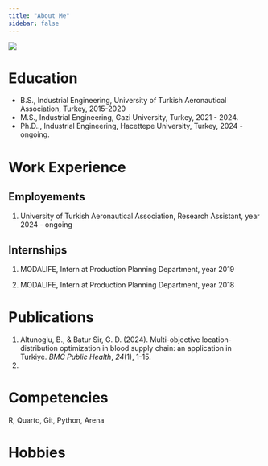 ```yaml
---
title: "About Me"
sidebar: false 
---
```


![](assets/images/vesikalik.jpg){fig-align="center"}

# Education

-   B.S., Industrial Engineering, University of Turkish Aeronautical Association, Turkey, 2015-2020
-   M.S., Industrial Engineering, Gazi University, Turkey, 2021 - 2024.
-   Ph.D.., Industrial Engineering, Hacettepe University, Turkey, 2024 - ongoing.

# Work Experience

## Employements

1.  University of Turkish Aeronautical Association, Research Assistant, year 2024 - ongoing

## Internships

1.  MODALIFE, Intern at Production Planning Department, year 2019

2.  MODALIFE, Intern at Production Planning Department, year 2018

# Publications

1.  Altunoglu, B., & Batur Sir, G. D. (2024). Multi-objective location-distribution optimization in blood supply chain: an application in Turkiye. *BMC Public Health*, *24*(1), 1-15.
2.  

# Competencies

R, Quarto, Git, Python, Arena

# Hobbies

